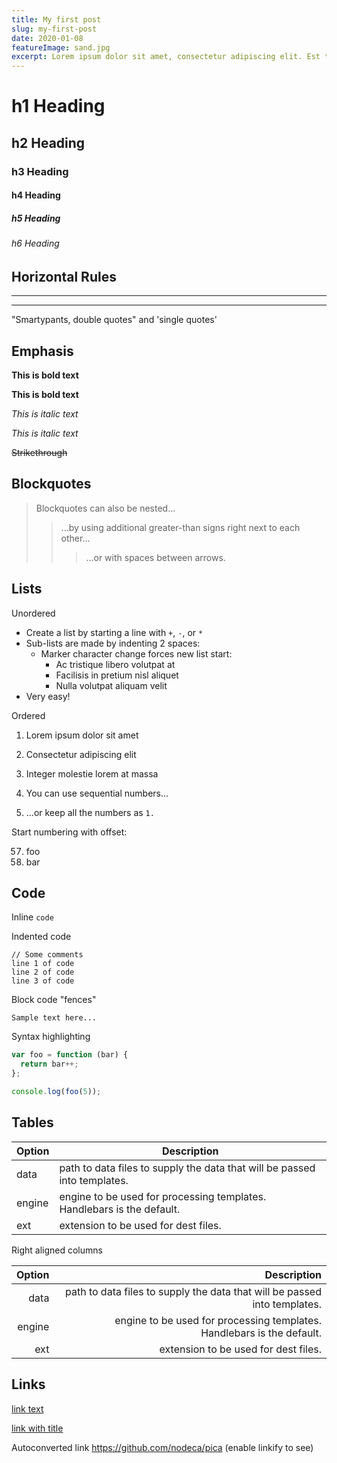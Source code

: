 ```yaml
---
title: My first post
slug: my-first-post
date: 2020-01-08
featureImage: sand.jpg
excerpt: Lorem ipsum dolor sit amet, consectetur adipiscing elit. Est tincidunt dictumst turpis cursus faucibus dui nunc. Aenean ut mauris ipsum placerat vestibulum id non. Tempus egestas et, amet commodo, lorem viverra eleifend. Justo, pharetra sapien enim, amet non sagittis eget. Parturient augue nunc felis nulla quam hendrerit sed nec. Dui dui odio feugiat massa, ut tellus, sapien, lectus fermentum. Pellentesque pharetra pretium non proin purus sed massa orci.
---
```


# h1 Heading
## h2 Heading
### h3 Heading
#### h4 Heading
##### h5 Heading
###### h6 Heading


## Horizontal Rules

___

---


"Smartypants, double quotes" and 'single quotes'


## Emphasis

**This is bold text**

__This is bold text__

*This is italic text*

_This is italic text_

~~Strikethrough~~


## Blockquotes


> Blockquotes can also be nested...
>> ...by using additional greater-than signs right next to each other...
> > > ...or with spaces between arrows.


## Lists

Unordered

+ Create a list by starting a line with `+`, `-`, or `*`
+ Sub-lists are made by indenting 2 spaces:
  - Marker character change forces new list start:
    * Ac tristique libero volutpat at
    + Facilisis in pretium nisl aliquet
    - Nulla volutpat aliquam velit
+ Very easy!

Ordered

1. Lorem ipsum dolor sit amet
2. Consectetur adipiscing elit
3. Integer molestie lorem at massa


1. You can use sequential numbers...
1. ...or keep all the numbers as `1.`

Start numbering with offset:

57. foo
1. bar


## Code

Inline `code`

Indented code

    // Some comments
    line 1 of code
    line 2 of code
    line 3 of code


Block code "fences"

```
Sample text here...
```

Syntax highlighting

``` js
var foo = function (bar) {
  return bar++;
};

console.log(foo(5));
```

## Tables

| Option | Description |
| ------ | ----------- |
| data   | path to data files to supply the data that will be passed into templates. |
| engine | engine to be used for processing templates. Handlebars is the default. |
| ext    | extension to be used for dest files. |

Right aligned columns

| Option | Description |
| ------:| -----------:|
| data   | path to data files to supply the data that will be passed into templates. |
| engine | engine to be used for processing templates. Handlebars is the default. |
| ext    | extension to be used for dest files. |


## Links

[link text](http://dev.nodeca.com)

[link with title](http://nodeca.github.io/pica/demo/ "title text!")

Autoconverted link https://github.com/nodeca/pica (enable linkify to see)
